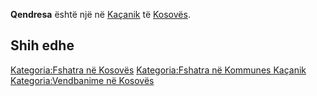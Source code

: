 {{Fshat në 
 | Emri                = Qendresa
 | EmriAlt                = 
 | NAME_SHORT_FORM=      
 | NAME_GENERIC=      
 | NAME_SORT_NAME_RO=      QENDRESA
 | FULL_NAME_RO = Qendresa
 | FULL_NAME_ND_RO=Qendresa
 | SORT_NAME_RG=QENDRESA
 | FULL_NAME_RG=Qendresa
 | FULL_NAME_ND_RG=Qendresa
 | SRP_NAME_SHORT_FORM=      
 | SRP_NAME_GENERIC=      
 | SRP_NAME_SORT_NAME_RO=      
 | SRP_FULL_NAME_RO = 
 | SRP_FULL_NAME_ND_RO=
 | SRP_SORT_NAME_RG=
 | SRP_FULL_NAME_RG=
 | SRP_FULL_NAME_ND_RG=
 | Emri (Rasa dhanore) = 
 | Figura              = 
 | Shteti              = Kosovo
 | Komuna              = Kaçanik
 | Kodi postar         = 
 | Sipërfaqja          = 

 | Popullsia           = 

 | Regj. i popullsisë  = 
 | Dend. e popullsisë  = 
 | Faqja zyrtare       = 
 <!--- Koordinatat ----> 
 | Gjerësia            = 42.653611
 | Gjatësia            = 20.843056
 | Lartësia            = 
}}
'''Qendresa''' është një [[]] në [[Kaçanik]] të [[Kosovës]].

<!-- == Gjeografia == -->
<!-- == Historia == -->
<!-- == Demografia == -->
== Shih edhe ==
{{Komuna Kaçanik}}
{{Kosovo-Administrata-Cung}}

[[Kategoria:Fshatra në Kosovës]]
[[Kategoria:Fshatra në Kommunes Kaçanik]]
[[Kategoria:Vendbanime në Kosovës]]
